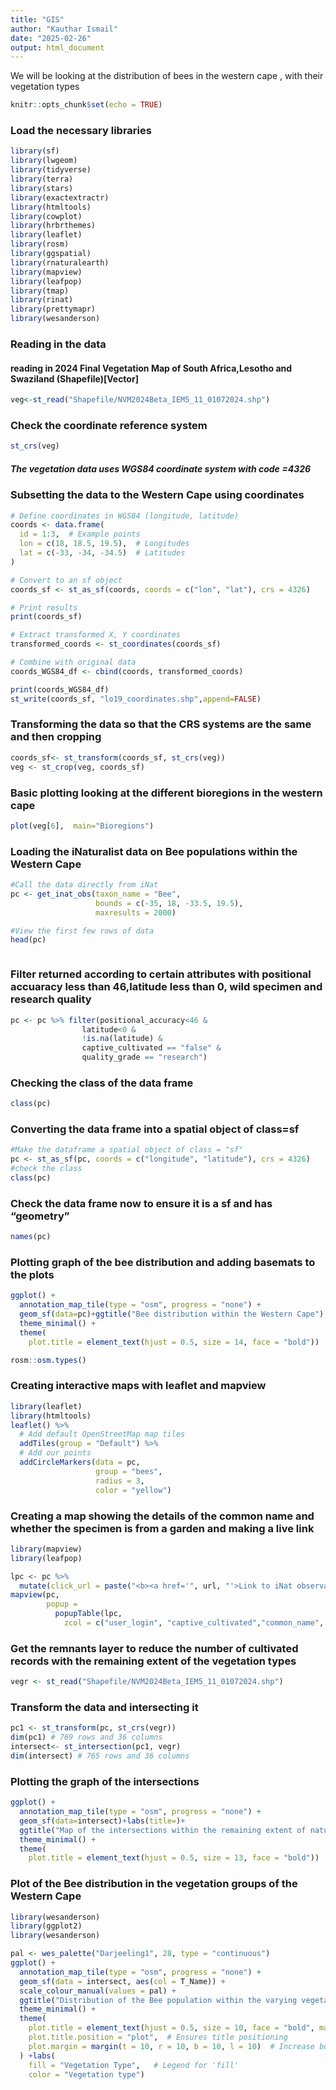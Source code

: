 ```yaml
---
title: "GIS"
author: "Kauthar Ismail"
date: "2025-02-26"
output: html_document
---
```

We will be looking at the distribution of bees in the western cape  , 
with their vegetation types

```r
knitr::opts_chunk$set(echo = TRUE)
```



### Load the necessary libraries 

```r
library(sf)
library(lwgeom)
library(tidyverse)
library(terra)
library(stars)
library(exactextractr)
library(htmltools)
library(cowplot)
library(hrbrthemes)
library(leaflet)
library(rosm)
library(ggspatial)
library(rnaturalearth)
library(mapview)
library(leafpop)
library(tmap)
library(rinat)
library(prettymapr)
library(wesanderson)

```

### Reading in the data
#### reading in 2024 Final Vegetation Map of South Africa,Lesotho and Swaziland (Shapefile)[Vector]

```r
veg<-st_read("Shapefile/NVM2024Beta_IEM5_11_01072024.shp")
```
### Check the coordinate reference system
```r
st_crs(veg)
```

##### The vegetation data  uses WGS84 coordinate system with code =4326

### Subsetting the data to the Western Cape using coordinates
```r

# Define coordinates in WGS84 (longitude, latitude)
coords <- data.frame(
  id = 1:3,  # Example points
  lon = c(18, 18.5, 19.5),  # Longitudes
  lat = c(-33, -34, -34.5)  # Latitudes
)

# Convert to an sf object
coords_sf <- st_as_sf(coords, coords = c("lon", "lat"), crs = 4326)

# Print results
print(coords_sf)

# Extract transformed X, Y coordinates
transformed_coords <- st_coordinates(coords_sf)

# Combine with original data
coords_WGS84_df <- cbind(coords, transformed_coords)

print(coords_WGS84_df)
st_write(coords_sf, "lo19_coordinates.shp",append=FALSE)

```

### Transforming the data so that the CRS systems are the same and then cropping
```r
coords_sf<- st_transform(coords_sf, st_crs(veg))
veg <- st_crop(veg, coords_sf) 
```

### Basic plotting looking at the different bioregions in the western cape 

```r
plot(veg[6],  main="Bioregions")

``` 


### Loading the iNaturalist data on Bee populations within the Western Cape

```r

#Call the data directly from iNat
pc <- get_inat_obs(taxon_name = "Bee",
                   bounds = c(-35, 18, -33.5, 19.5),
                   maxresults = 2000)

#View the first few rows of data
head(pc)
```
``` 
```

### Filter returned according to certain attributes with positional accuaracy less than 46,latitude less than 0, wild specimen and research quality 

```r
pc <- pc %>% filter(positional_accuracy<46 & 
                latitude<0 &
                !is.na(latitude) &
                captive_cultivated == "false" &
                quality_grade == "research")
```

### Checking the class of the data frame
```r
class(pc)
```

### Converting the data frame into a spatial object of class=sf

```r
#Make the dataframe a spatial object of class = "sf"
pc <- st_as_sf(pc, coords = c("longitude", "latitude"), crs = 4326)
#check the class
class(pc)

```
### Check the data frame now to ensure it is a sf and has "geometry"
```r
names(pc)
```

### Plotting graph of the bee distribution and adding basemats to the plots
```r

ggplot() + 
  annotation_map_tile(type = "osm", progress = "none") + 
  geom_sf(data=pc)+ggtitle("Bee distribution within the Western Cape") +
  theme_minimal() +
  theme(
    plot.title = element_text(hjust = 0.5, size = 14, face = "bold"))

rosm::osm.types()

```
### Creating interactive maps with leaflet and mapview
```r
library(leaflet)
library(htmltools)
leaflet() %>%
  # Add default OpenStreetMap map tiles
  addTiles(group = "Default") %>%  
  # Add our points
  addCircleMarkers(data = pc,
                   group = "bees",
                   radius = 3, 
                   color = "yellow") 
```

### Creating a map showing the details of the common name and whether the specimen is from a garden and making a live link
```r
library(mapview)
library(leafpop)

lpc <- pc %>%
  mutate(click_url = paste("<b><a href='", url, "'>Link to iNat observation</a></b>"))
mapview(pc, 
        popup = 
          popupTable(lpc,
            zcol = c("user_login", "captive_cultivated","common_name", "click_url")))
```

### Get the remnants layer to reduce the number of cultivated records with the remaining extent of the vegetation types 

```r
vegr <- st_read("Shapefile/NVM2024Beta_IEM5_11_01072024.shp")
```

### Transform the data and intersecting it 
```r
pc1 <- st_transform(pc, st_crs(vegr)) 
dim(pc1) # 769 rows and 36 columns
intersect<- st_intersection(pc1, vegr)
dim(intersect) # 765 rows and 36 columns
```

### Plotting the graph of the intersections
```r
ggplot() + 
  annotation_map_tile(type = "osm", progress = "none") + 
  geom_sf(data=intersect)+labs(title=)+
  ggtitle("Map of the intersections within the remaining extent of natural vegetation") +
  theme_minimal() +
  theme(
    plot.title = element_text(hjust = 0.5, size = 13, face = "bold"))
```


### Plot of the Bee distribution in the vegetation groups of the Western Cape
```r
library(wesanderson)
library(ggplot2)
library(wesanderson)

pal <- wes_palette("Darjeeling1", 28, type = "continuous")
ggplot() + 
  annotation_map_tile(type = "osm", progress = "none") + 
  geom_sf(data = intersect, aes(col = T_Name)) +
  scale_colour_manual(values = pal) +
  ggtitle("Distribution of the Bee population within the varying vegetation groups of the Western Cape") +
  theme_minimal() + 
  theme(
    plot.title = element_text(hjust = 0.5, size = 10, face = "bold", margin = margin(t = 40, b = 60)),  
    plot.title.position = "plot",  # Ensures title positioning
    plot.margin = margin(t = 10, r = 10, b = 10, l = 10)  # Increase bottom margin
  ) +labs(
    fill = "Vegetation Type",   # Legend for 'fill'
    color = "Vegetation type")

```